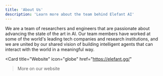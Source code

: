 ```yaml
---
title: 'About Us'
description: 'Learn more about the team behind Elefant AI'
---
```


We are a team of researchers and engineers that are passionate about advancing the state of the art in AI.
Our team members have worked at some of the world's leading tech companies and research institutions, and we are united by our shared vision of building intelligent agents that can interact with the world in a meaningful way.

<Card
  title="Website"
  icon="globe"
  href="https://elefant.gg/"
>More on our website</Card>
